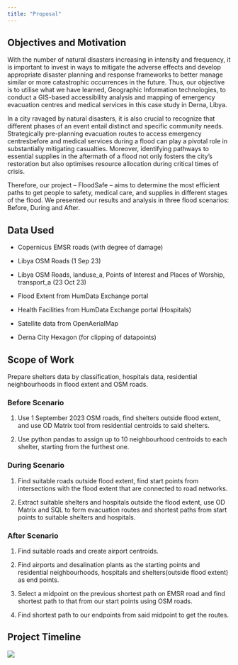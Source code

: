 ```yaml
---
title: "Proposal"
---
```


## Objectives and Motivation

With the number of natural disasters increasing in intensity and frequency, it is important to invest in ways to mitigate the adverse effects and develop appropriate disaster planning and response frameworks to better manage similar or more catastrophic occurrences in the future. Thus, our objective is to utilise what we have learned, Geographic Information technologies, to conduct a GIS-based accessibility analysis and mapping of emergency evacuation centres and medical services in this case study in Derna, Libya. 

In a city ravaged by natural disasters, it is also crucial to recognize that different phases of an event entail distinct and specific community needs. Strategically pre-planning evacuation routes to access emergency centresbefore and medical services during a flood can play a pivotal role in substantially mitigating casualties. Moreover, identifying pathways to essential supplies in the aftermath of a flood not only fosters the city's restoration but also optimises resource allocation during critical times of crisis.

Therefore, our project -- FloodSafe -- aims to determine the most efficient paths to get people to safety, medical care, and supplies in different stages of the flood. We presented our results and analysis in three flood scenarios: Before, During and After.

## Data Used

-   Copernicus EMSR roads (with degree of damage)

-   Libya OSM Roads (1 Sep 23)

-   Libya OSM Roads, landuse_a, Points of Interest and Places of Worship, transport_a (23 Oct 23)

-   Flood Extent from HumData Exchange portal

-   Health Facilities from HumData Exchange portal (Hospitals)

-   Satellite data from OpenAerialMap

-   Derna City Hexagon (for clipping of datapoints)

## Scope of Work

Prepare shelters data by classification, hospitals data, residential neighbourhoods in flood extent and OSM roads.

### Before Scenario

1.  Use 1 September 2023 OSM roads, find shelters outside flood extent, and use OD Matrix tool from residential centroids to said shelters.

2.  Use python pandas to assign up to 10 neighbourhood centroids to each shelter, starting from the furthest one.

### During Scenario

1.  Find suitable roads outside flood extent, find start points from intersections with the flood extent that are connected to road networks.

2.  Extract suitable shelters and hospitals outside the flood extent, use OD Matrix and SQL to form evacuation routes and shortest paths from start points to suitable shelters and hospitals.

### After Scenario

1.  Find suitable roads and create airport centroids.

2.  Find airports and desalination plants as the starting points and residential neighbourhoods, hospitals and shelters(outside flood extent) as end points.

3.  Select a midpoint on the previous shortest path on EMSR road and find shortest path to that from our start points using OSM roads.

4.  Find shortest path to our endpoints from said midpoint to get the routes.

## Project Timeline

![](images/Gantt chart project schedule - Gantt Chart_removed_page-0001-01.jpg)
